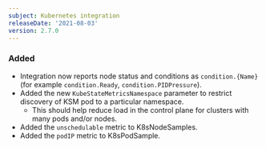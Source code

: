 ```yaml
---
subject: Kubernetes integration
releaseDate: '2021-08-03'
version: 2.7.0
---
```


### Added

* Integration now reports node status and conditions as `condition.{Name}` (for example `condition.Ready`, `condition.PIDPressure`).
* Added the new `KubeStateMetricsNamespace` parameter to restrict discovery of KSM pod to a particular namespace.
  * This should help reduce load in the control plane for clusters with many pods and/or nodes.
* Added the `unschedulable` metric to K8sNodeSamples.
* Added the `podIP` metric to K8sPodSample.
